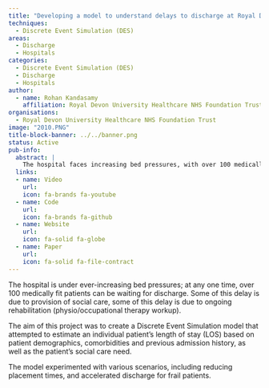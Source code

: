 ```yaml
---
title: "Developing a model to understand delays to discharge at Royal Devon and Exeter Hospital"
techniques:
  - Discrete Event Simulation (DES)
areas:
  - Discharge
  - Hospitals
categories:
  - Discrete Event Simulation (DES)
  - Discharge
  - Hospitals
author:
  - name: Rohan Kandasamy
    affiliation: Royal Devon University Healthcare NHS Foundation Trust
organisations:
  - Royal Devon University Healthcare NHS Foundation Trust
image: "2010.PNG"
title-block-banner: ../../banner.png
status: Active
pub-info:
  abstract: |
    The hospital faces increasing bed pressures, with over 100 medically fit patients often waiting for discharge due to social care and rehabilitation delays. This project aimed to create a Discrete Event Simulation model to estimate patient length of stay based on demographics, comorbidities, and social care needs, experimenting with scenarios like reducing placement times and accelerating discharge for frail patients.
  links:
  - name: Video
    url:
    icon: fa-brands fa-youtube
  - name: Code
    url:
    icon: fa-brands fa-github
  - name: Website
    url:
    icon: fa-solid fa-globe
  - name: Paper
    url:
    icon: fa-solid fa-file-contract
---
```


The hospital is under ever-increasing bed pressures; at any one time, over 100 medically fit patients can be waiting for discharge. Some of this delay is due to provision of social care, some of this delay is due to ongoing rehabilitation (physio/occupational therapy workup).

The aim of this project was to create a Discrete Event Simulation model that attempted to estimate an individual patient’s length of stay (LOS) based on patient demographics, comorbidities and previous admission history, as well as the patient’s social care need.

The model experimented with various scenarios, including reducing placement times, and accelerated discharge for frail patients.

